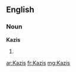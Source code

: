 ==English==

===Noun===
'''Kazis'''

# {{plural of|[[Kazi]]}}

[[ar:Kazis]]
[[fr:Kazis]]
[[mg:Kazis]]